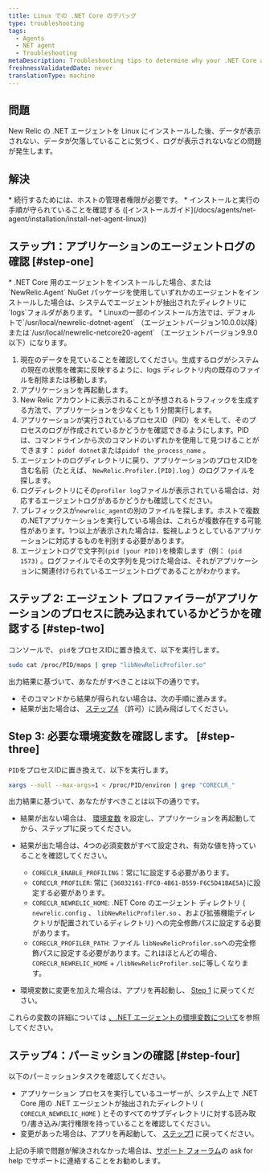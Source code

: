 ```yaml
---
title: Linux での .NET Core のデバッグ
type: troubleshooting
tags:
  - Agents
  - NET agent
  - Troubleshooting
metaDescription: Troubleshooting tips to determine why your .NET Core application running on Linux isn't reporting to New Relic.
freshnessValidatedDate: never
translationType: machine
---
```


## 問題

New Relic の .NET エージェントを Linux にインストールした後、データが表示されない、データが欠落していることに気づく、ログが表示されないなどの問題が発生します。

## 解決

<Callout variant="important">
  * 続行するためには、ホストの管理者権限が必要です。
  * インストールと実行の手順が守られていることを確認する ([インストールガイド](/docs/agents/net-agent/installation/install-net-agent-linux))
</Callout>

## ステップ1：アプリケーションのエージェントログの確認 [#step-one]

<Callout variant="tip">
  * .NET Core 用のエージェントをインストールした場合、または`NewRelic.Agent` NuGet パッケージを使用していずれかのエージェントをインストールした場合は、システムでエージェントが抽出されたディレクトリに`logs`フォルダがあります。
  * Linuxの一部のインストール方法では、デフォルトで`/usr/local/newrelic-dotnet-agent` （エージェントバージョン10.0.0以降）または`/usr/local/newrelic-netcore20-agent` （エージェントバージョン9.9.0以下）になります。
</Callout>

1. 現在のデータを見ていることを確認してください。生成するログがシステムの現在の状態を確実に反映するように、logs ディレクトリ内の既存のファイルを削除または移動します。
2. アプリケーションを再起動します。
3. New Relic アカウントに表示されることが予想されるトラフィックを生成する方法で、アプリケーションを少なくとも 1 分間実行します。
4. アプリケーションが実行されているプロセスID（PID）をメモして、そのプロセスのログが作成されているかどうかを確認できるようにします。PIDは、コマンドラインから次のコマンドのいずれかを使用して見つけることができます： `pidof dotnet`または`pidof the_process_name` 。
5. エージェントのログディレクトリに戻り、アプリケーションのプロセスIDを含む名前（たとえば、 `NewRelic.Profiler.[PID].log` ）のログファイルを探します。
6. ログディレクトリにその`profiler log`ファイルが表示されている場合は、対応するエージェントログがあるかどうかも確認してください。
7. プレフィックスが`newrelic_agent`の別のファイルを探します。ホストで複数の.NETアプリケーションを実行している場合は、これらが複数存在する可能性があります。1つ以上が表示された場合は、監視しようとしているアプリケーションに対応するものを判別する必要があります。
8. エージェントログで文字列`(pid [your PID])`を検索します（例： `(pid 1573)` 。ログファイルでその文字列を見つけた場合は、それがアプリケーションに関連付けられているエージェントログであることがわかります。

## ステップ 2: エージェント プロファイラーがアプリケーションのプロセスに読み込まれているかどうかを確認する [#step-two]

コンソールで、 `pid`をプロセスIDに置き換えて、以下を実行します。

```bash
sudo cat /proc/PID/maps | grep "libNewRelicProfiler.so"
```

出力結果に基づいて、あなたがすべきことは以下の通りです。

* そのコマンドから結果が得られない場合は、次の手順に進みます。
* 結果が出た場合は、 [ステップ4](#step-four) （許可）に読み飛ばしてください。

## Step 3: 必要な環境変数を確認します。 [#step-three]

`PID`をプロセスIDに置き換えて、以下を実行します。

```bash
xargs --null --max-args=1 < /proc/PID/environ | grep "CORECLR_"
```

出力結果に基づいて、あなたがすべきことは以下の通りです。

* 結果が出ない場合は、 [環境変数](https://discuss.newrelic.com/t/relic-solution-net-core-agent-required-environment-variables/68972) を設定し、アプリケーションを再起動してから、ステップ1に戻ってください。

* 結果が出た場合は、4つの必須変数がすべて設定され、有効な値を持っていることを確認してください。

  * `CORECLR_ENABLE_PROFILING`：常に1に設定する必要があります。
  * `CORECLR_PROFILER`: 常に `{36032161-FFC0-4B61-B559-F6C5D41BAE5A}`に設定する必要があります。
  * `CORECLR_NEWRELIC_HOME`: .NET Core のエージェント ディレクトリ ( `newrelic.config` 、 `libNewRelicProfiler.so` 、および拡張機能ディレクトリが配置されているディレクトリ) への完全修飾パスに設定する必要があります。
  * `CORECLR_PROFILER_PATH`: ファイル `libNewRelicProfiler.so`への完全修飾パスに設定する必要があります。これはほとんどの場合、 `CORECLR_NEWRELIC_HOME` + `/libNewRelicProfiler.so`に等しくなります。

* 環境変数に変更を加えた場合は、アプリを再起動し、 [Step 1](#step-one) に戻ってください。

これらの変数の詳細については [、.NET エージェントの環境変数について](/docs/apm/agents/net-agent/other-installation/understanding-net-agent-environment-variables/)を参照してください。

## ステップ4：パーミッションの確認 [#step-four]

以下のパーミッションタスクを確認してください。

* アプリケーション プロセスを実行しているユーザーが、システム上で .NET Core 用の .NET エージェントが抽出されたディレクトリ ( `CORECLR_NEWRELIC_HOME` ) とそのすべてのサブディレクトリに対する読み取り/書き込み/実行権限を持っていることを確認してください。
* 変更があった場合は、アプリを再起動して、 [ステップ1](#step-one) に戻ってください。

上記の手順で問題が解決されなかった場合は、[サポート フォーラム](https://discuss.newrelic.com/)の ask for help でサポートに連絡することをお勧めします。
